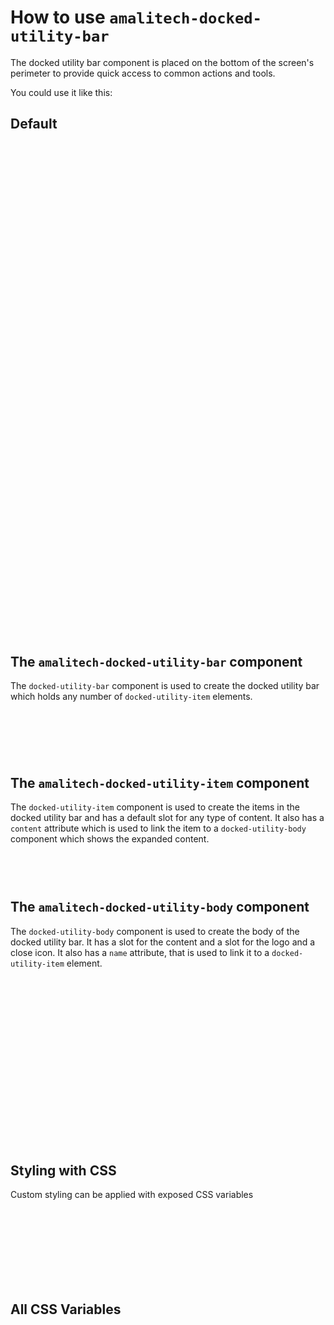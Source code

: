
<Meta of={DockedUtilityStories} />

# How to use `amalitech-docked-utility-bar`

The docked utility bar component is placed on the  bottom of the screen's perimeter to 
provide quick access to common actions and tools.

You could use it like this:

## Default

<Canvas of={DockedUtilityStories.Default} />

```html
<amalitech-docked-utility-bar>
    <amalitech-docked-utility-item content="fight-club"> <amalitech-icon-call /> Call </amalitech-docked-utility-item>
    <amalitech-docked-utility-item content="the-matrix"> <amalitech-icon-clock /> History </amalitech-docked-utility-item>
    <amalitech-docked-utility-item content="pulp-fiction"> <amalitech-icon-notes> Notes </amalitech-docked-utility-item>
    <amalitech-docked-utility-item content="inception"> <amalitech-icon-arrow-left /> Online Channel </amalitech-docked-utility-item>
    <amalitech-docked-utility-item content="blade-runner"> <amalitech-icon-globe /> Extras </amalitech-docked-utility-item>
</amalitech-docked-utility-bar>
<amalitech-docked-utility-body name="fight-club">
    <div slot="logo"><amalitech-icon-call /> Call</div>
    <div slot="content">
        Oxygen gets you high. In a catastrophic emergency, we're taking giant, panicked breaths. Suddenly you become euphoric, docile. You accept your fate. It's all right here.
        Emergency water landing, six hundred miles an hour. Blank faces, calm as Hindu cows
    </div>
</amalitech-docked-utility-body>
<amalitech-docked-utility-body name="the-matrix">
    <div slot="logo"><amalitech-icon-clock /> History</div>
    <div slot="content">
        You have to understand, most of these people are not ready to be unplugged. And many of them are so inured, so hopelessly dependent on the system, that they will fight to
        protect it. Were you listening to me, Neo? Or were you looking.
    </div>
</amalitech-docked-utility-body>
<amalitech-docked-utility-body name="pulp-fiction">
    <div slot="logo"><amalitech-icon-notes> Notes</div>
    <div slot="content">
        The path of the righteous man is beset on all sides by the inequities of the selfish and the tyranny of evil men. Blessed is he who, in the name of charity and good will,
        shepherds the weak through the valley of darkness, for he is truly his brother's keeper and the finder of lost children. And I will strike down upon thee with great vengeance
        and furious anger those who attempt to poison and destroy my brothers. And you will know my name is the Lord when I lay my vengeance upon thee.
    </div>
</amalitech-docked-utility-body>
<amalitech-docked-utility-body name="inception">
    <div slot="logo"><amalitech-icon-arrow-left /> Online Channel</div>
    <div slot="content">
        Dreams feel real while we’re in them. It’s only when we wake up that we realize something was actually strange.
    </div>
</amalitech-docked-utility-body>
<amalitech-docked-utility-body name="blade-runner">
    <div slot="logo"><amalitech-icon-globe /> Extras</div>
    <div slot="content">
        <p>Dreadfully distinct.</p>
        <p>A blood black nothingness began to spin.</p>
        <p>Let's move on to system. System.</p>
        <p>Feel that in your body. The system.</p>
        <p>What does it feel like to be part of the system. System.</p>
        <p>What is it like when someone gives you the silent treatment. Dark.</p>
        <p>Why are these things happening? Against the dark.</p>
        <p>Do you dream about being interlinked?</p>
        <p>Have they left a place for you where you can dream? Interlinked.</p>
        <p>Is that a metaphor? White Fountain.</p>
        <p>Do you like fire, earth, air or water. A Tall White Fountain.</p>
        <p>Do you like skipping around in the water? A Tall White Fountain.</p>
        <p>A blood black nothingness. A system of cells. Within cells interlinked. Within one stem. And dreadfully distinct. Against the dark. A tall white fountain played.</p>
    </div>
</amalitech-docked-utility-body>
```

## The `amalitech-docked-utility-bar` component

The `docked-utility-bar` component is used to create the docked utility bar which holds any number of `docked-utility-item` elements.

```html
<amalitech-docked-utility-bar>
    <amalitech-docked-utility-item content="item1"> Item 1 </amalitech-docked-utility-item>
    <amalitech-docked-utility-item content="item3">  Item 3 </amalitech-docked-utility-item>
    <amalitech-docked-utility-item content="item2">  Item 2 </amalitech-docked-utility-item>
</amalitech-docked-utility-bar>
```

## The `amalitech-docked-utility-item` component

The `docked-utility-item` component is used to create the items in the docked utility bar and has a default
slot for any type of content. It also has a `content` attribute which is used to link the item to a `docked-utility-body`
component which shows the expanded content.

```html
<amalitech-docked-utility-item content="item1"> Item 1 </amalitech-docked-utility-item>
<amalitech-docked-utility-item content="item3">  Item 3 </amalitech-docked-utility-item>
<amalitech-docked-utility-item content="item2">  Item 2 </amalitech-docked-utility-item>
```

## The `amalitech-docked-utility-body` component
The `docked-utility-body` component is used to create the body of the docked utility bar. It has a slot for the content and a slot for the logo
and a close icon. It also has a `name` attribute, that is used to link it to a `docked-utility-item` element.

```html
<amalitech-docked-utility-body name="item1">
    <div slot="logo">Item 1</div>
    <div slot="content">
        <p>Content for item 1</p>
    </div>
</amalitech-docked-utility-body>
<amalitech-docked-utility-body name="item3">
    <div slot="logo">Item 3</div>
    <div slot="content">
        <p>Content for item 3</p>
    </div>
</amalitech-docked-utility-body>
<amalitech-docked-utility-body name="item2">
    <div slot="logo">Item 2</div>
    <div slot="content">
        <p>Content for item 2</p>
    </div>
</amalitech-docked-utility-body>
```

## Styling with CSS

Custom styling can be applied with exposed CSS variables

```html
<head>
    amalitech-docked-utility-bar {
        --docked-utility-bg-color: red;
    }
</head>
<body>
    <amalitech-docked-utility-bar></amalitech-docked-utility-bar>
</body>
```

## All CSS Variables

```css
    amalitech-docked-utility-bar {
        /* Bar */
        --docked-utility-bar-border-top-color: #e0e0e0;
        --docked-utility-bg-color: #fff;

        /* Item */
        --docked-utility-item-padding: 10px;
        --docked-utility-item-border-bottom-width: 1px;
        --docked-utility-item-active-bg: #f5f5f5;
        --docked-utility-item-active-border-bottom-color: #e0e0e0;
        --docked-utility-item-active-border-bottom-width: 2px;

        /* Body */
        --docked-utility-body-max-width: 300px;
        --docked-utility-body-width: 100%;
        --docked-utility-body-border-color: #e0e0e0; 
        --docked-utility-body-padding: 10px;
        --docked-utility-body-bg-color: #fff;
        --docked-utility-header-border-bottom: 1px solid #e0e0e0; 
        --docked-utility-header-border-bottom-width:  1px;
    }
```